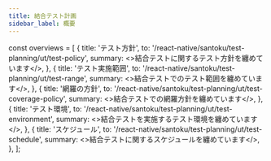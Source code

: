 ```yaml
---
title: 結合テスト計画
sidebar_label: 概要
---
```


<!-- textlint-disable ja-technical-writing/sentence-length,ja-technical-writing/max-comma,ja-spacing/ja-no-space-around-parentheses,jtf-style/3.3.かっこ類と隣接する文字の間のスペースの有無,ja-technical-writing/ja-no-mixed-period,ja-technical-writing/no-unmatched-pair -->

const overviews = [
  {
    title: 'テスト方針',
    to: '/react-native/santoku/test-planning/ut/test-policy',
    summary: <>結合テストに関するテスト方針を纏めています</>,
  },
  {
    title: 'テスト実施範囲',
    to: '/react-native/santoku/test-planning/ut/test-range',
    summary: <>結合テストでのテスト範囲を纏めています</>,
  },
  {
    title: '網羅の方針',
    to: '/react-native/santoku/test-planning/ut/test-coverage-policy',
    summary: <>結合テストでの網羅方針を纏めています</>,
  },
  {
    title: 'テスト環境',
    to: '/react-native/santoku/test-planning/ut/test-environment',
    summary: <>結合テストを実施するテスト環境を纏めています</>,
  },
  {
    title: 'スケジュール',
    to: '/react-native/santoku/test-planning/ut/test-schedule',
    summary: <>結合テストに関するスケジュールを纏めています</>,
  },
];

<PageList overviews={overviews} colSize={12} />

<!-- textlint-enable ja-technical-writing/sentence-length,ja-technical-writing/max-comma,ja-spacing/ja-no-space-around-parentheses,jtf-style/3.3.かっこ類と隣接する文字の間のスペースの有無,ja-technical-writing/ja-no-mixed-period,ja-technical-writing/no-unmatched-pair -->
